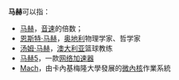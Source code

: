 '''马赫'''可以指：

*[[马赫|马赫]]，[[音速|音速]]的倍数；
*[[恩斯特·马赫|恩斯特·马赫]]，[[奥地利|奥地利]]物理学家、哲学家
*[[汤姆·马赫|汤姆·马赫]]，[[澳大利亚|澳大利亚]]篮球教练
*[[马赫5|马赫5]]，一款[[网络加速器|网络加速器]]
*[[Mach|Mach]]，由卡內基梅隆大學發展的[[微內核|微內核]]作業系統

{{disambig|Cat=二字譯名消歧義}}